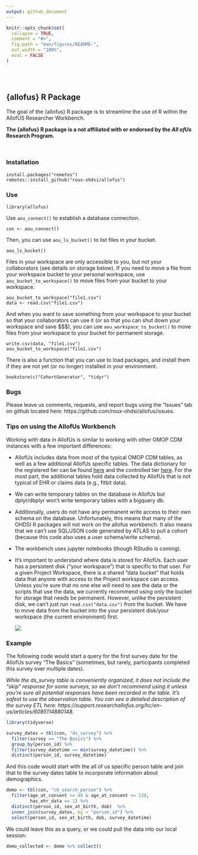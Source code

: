 ```yaml
---
output: github_document
---
```


<!-- README.md is generated from README.Rmd. Please edit that file -->

```r
knitr::opts_chunk$set(
  collapse = TRUE,
  comment = "#>",
  fig.path = "man/figures/README-",
  out.width = "100%",
  eval = FALSE
)
```

</br> 
</br> 

## {allofus} R Package

The goal of the {allofus} R package is to streamline the use of R within the AllofUS Researcher Workbench.

**The {allofus} R package is a not affiliated with or endorsed by the *All ofUs* Research Program.**

</br> 

### Installation

```
install.packages("remotes")
remotes::install_github("roux-ohdsi/allofus")
```

### Use

```
library(allofus)
```

Use `aou_connect()` to establish a database connection.
```
con <- aou_connect()
```

Then, you can use `aou_ls_bucket()` to list files in your bucket.

```
aou_ls_bucket()
```

Files in your workspace are only accessible to you, but not your collaborators (see details on storage below). If you need to move a file from your workspace bucket to your personal workspace, use `aou_bucket_to_workspace()` to move files from your bucket to your workspace.

```
aou_bucket_to_workspace("file1.csv")
data <- read.csv("file1.csv")
```

And when you want to save something from your workspace to your bucket so that your collaborators can use it (or so that you can shut down your workspace and save \$\$\$), you can use `aou_workspace_to_bucket()` to move files from your workspace to your bucket for permanent storage.

```
write.csv(data, "file1.csv")
aou_bucket_to_workspace("file1.csv")
```

There is also a function that you can use to load packages, and install them if
they are not yet (or no longer) installed in your environment. 

```
bookstore(c("CohortGenerator", "tidyr")
```

### Bugs

Please leave us comments, requests, and report bugs using the "Issues" tab on github located here: https://github.com/roux-ohdsi/allofus/issues.

### Tips on using the AllofUs Workbench

Working with data in AllofUs is similar to working with other OMOP CDM instances with a few important differences:

-   AllofUs includes data from most of the typical OMOP CDM tables, as well as a few additional AllofUs specific tables. The data dictionary for the registered tier can be found [here](https://docs.google.com/spreadsheets/d/1HNxLGGKCJFWi5dBXiFgu3nZlV6klMLiHVjqANCu03UY/edit#gid=183931508) and the controlled tier [here](https://docs.google.com/spreadsheets/d/1XLVq84LLd0VZMioF2sPwyiaPw3EFp5c8o1CTWGPH-Yc/edit#gid=183931508). For the most part, the additional tables hold data collected by AllofUs that is not typical of EHR or claims data (e.g., fitbit data).

-   We can write temporary tables on the database in AllofUs but dplyr/dbplyr won't write temporary tables with a bigquery db. 

- Additionally, users do not have any permanent write access to their own schema on the database. Unfortunately, this means that many of the OHDSI R packages will not work on the allofus workbench. It also means that we can't use SQL/JSON code generated by ATLAS to pull a cohort (because this code also uses a user schema/write schema).

-   The workbench uses jupyter notebooks (though RStudio is coming).

-   It's important to understand where data is stored for AllofUs. Each user has a persistent disk ("your workspace") that is specific to that user. For a given Project Workspace, there is a shared "data bucket" that holds data that anyone with access to the Project workspace can access. Unless you're sure that no one else will need to see the data or the scripts that use the data, we currently recommend using only the bucket for storage that needs be permanent. However, unlike the persistent disk, we can't just run `read.csv("data.csv")` from the bucket. We have to move data from the bucket into the your persistent disk/your workspace (the current environment) first.

    ![](https://support.researchallofus.org/hc/article_attachments/14431834598036)

### Example

The following code would start a query for the first survey date for the AllofUs survey "The Basics" (sometimes, but rarely, participants completed this survey over multiple dates).

*While the ds_survey table is conveniently organized, it does not include the "skip" response for some surveys, so we don't recommend using it unless you're sure all potential responses have been recorded in the table. It's safest to use the observation table. You can see a detailed description of the survey ETL here: https://support.researchallofus.org/hc/en-us/articles/6085114880148.*

```r
library(tidyverse)

survey_dates = tbl(con, "ds_survey") %>%
  filter(survey == "The Basics") %>%
  group_by(person_id) %>%
  filter(survey_datetime == min(survey_datetime)) %>%
  distinct(person_id, survey_datetime)
```

And this code would start with the all of us specific person table and join that to the survey dates table to incorporate information about demographics.

```r
demo <- tbl(con, "cb_search_person") %>%
  filter(age_at_consent >= 40 & age_at_consent <= 120,
         has_ehr_data == 1) %>%
  distinct(person_id, sex_at_birth, dob)  %>%
  inner_join(survey_dates, by = "person_id") %>%
  select(person_id, sex_at_birth, dob, survey_datetime)
```

We could leave this as a query, or we could pull the data into our local session:

```r
demo_collected <- demo %>% collect()
```

